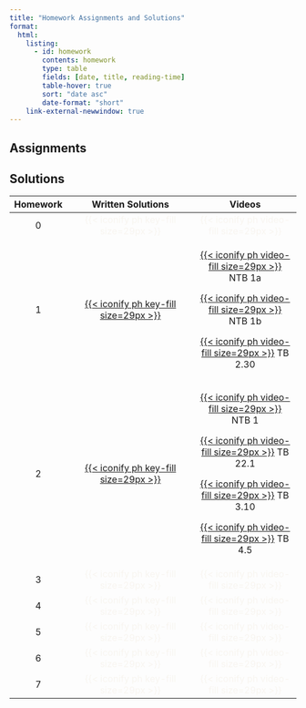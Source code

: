 ```yaml
---
title: "Homework Assignments and Solutions"
format: 
  html:
    listing: 
      - id: homework
        contents: homework
        type: table
        fields: [date, title, reading-time]
        table-hover: true
        sort: "date asc"
        date-format: "short"
    link-external-newwindow: true
---
```


## Assignments

::: {#homework}
:::

## Solutions

+-----------+------------------------------------------------------------------------------------------------------------------------------------------------------------------------------------------------------------------------------------------------------------------------------------------------------------------------------------------------------------------------------------------------------------------------------------------------------------------+--------------------------------------------------------------------------------------------------------------------------------------------------------------------------------------------------------------------------------------------------------------------------------------------------------------------------------------------------------------+
| Homework  | Written Solutions                                                                                                                                                                                                                                                                                                                                                                                                                                                | Videos                                                                                                                                                                                                                                                                                                                                                       |
+:=========:+:================================================================================================================================================================================================================================================================================================================================================================================================================================================================:+:============================================================================================================================================================================================================================================================================================================================================================:+
| 0         | [{{< iconify ph key-fill size=29px >}}]{style="color:#f8f5f0;"}                                                                                                                                                                                                                                                                                                                                                                                                  | [{{< iconify ph video-fill size=29px >}}]{style="color:#f8f5f0;"}                                                                                                                                                                                                                                                                                            |
+-----------+------------------------------------------------------------------------------------------------------------------------------------------------------------------------------------------------------------------------------------------------------------------------------------------------------------------------------------------------------------------------------------------------------------------------------------------------------------------+--------------------------------------------------------------------------------------------------------------------------------------------------------------------------------------------------------------------------------------------------------------------------------------------------------------------------------------------------------------+
| 1         | [[{{< iconify ph key-fill size=29px >}}](https://ohsuitg-my.sharepoint.com/personal/wakim_ohsu_edu/_layouts/15/onedrive.aspx?FolderCTID=0x012000313CF7F10467BC479DC8A23F258AB10C&id=%2Fpersonal%2Fwakim%5Fohsu%5Fedu%2FDocuments%2FTeaching%2FClasses%2FF2023%5FBSTA%5F550%2FHW%5Fsolns%2FHW1%2FHW%5F01%5Fsolns%2Epdf&parent=%2Fpersonal%2Fwakim%5Fohsu%5Fedu%2FDocuments%2FTeaching%2FClasses%2FF2023%5FBSTA%5F550%2FHW%5Fsolns%2FHW1)]{style="color:#f8f5f0;"} | [[{{< iconify ph video-fill size=29px >}}](https://ohsuitg-my.sharepoint.com/personal/wakim_ohsu_edu/_layouts/15/stream.aspx?id=%2Fpersonal%2Fwakim%5Fohsu%5Fedu%2FDocuments%2FTeaching%2FClasses%2FF2023%5FBSTA%5F550%2FHW%5Fsolns%2FHW1%2FHW1%5FNTB%5F01%5FA%2Emp4&referrer=OneDriveForBusiness&referrerScenario=OpenFile)]{style="color:#f8f5f0;"} NTB 1a |
|           |                                                                                                                                                                                                                                                                                                                                                                                                                                                                  |                                                                                                                                                                                                                                                                                                                                                              |
|           |                                                                                                                                                                                                                                                                                                                                                                                                                                                                  | [{{< iconify ph video-fill size=29px >}}](https://ohsuitg-my.sharepoint.com/personal/wakim_ohsu_edu/_layouts/15/stream.aspx?id=%2Fpersonal%2Fwakim%5Fohsu%5Fedu%2FDocuments%2FTeaching%2FClasses%2FF2023%5FBSTA%5F550%2FHW%5Fsolns%2FHW1%2FHW1%5FNTB%5F01%5FB%2Emp4&referrer=OneDriveForBusiness&referrerScenario=OpenFile) NTB 1b                           |
|           |                                                                                                                                                                                                                                                                                                                                                                                                                                                                  |                                                                                                                                                                                                                                                                                                                                                              |
|           |                                                                                                                                                                                                                                                                                                                                                                                                                                                                  | [[{{< iconify ph video-fill size=29px >}}](https://ohsuitg-my.sharepoint.com/personal/wakim_ohsu_edu/_layouts/15/stream.aspx?id=%2Fpersonal%2Fwakim%5Fohsu%5Fedu%2FDocuments%2FTeaching%2FClasses%2FF2023%5FBSTA%5F550%2FHW%5Fsolns%2FHW1%2FHW1%5FTB%5F2%2E30%2Emp4&referrer=OneDriveForBusiness&referrerScenario=OpenFile)]{style="color:#f8f5f0;"} TB 2.30 |
+-----------+------------------------------------------------------------------------------------------------------------------------------------------------------------------------------------------------------------------------------------------------------------------------------------------------------------------------------------------------------------------------------------------------------------------------------------------------------------------+--------------------------------------------------------------------------------------------------------------------------------------------------------------------------------------------------------------------------------------------------------------------------------------------------------------------------------------------------------------+
| 2         | [[{{< iconify ph key-fill size=29px >}}](https://ohsuitg-my.sharepoint.com/personal/wakim_ohsu_edu/_layouts/15/onedrive.aspx?FolderCTID=0x012000313CF7F10467BC479DC8A23F258AB10C&id=%2Fpersonal%2Fwakim%5Fohsu%5Fedu%2FDocuments%2FTeaching%2FClasses%2FF2023%5FBSTA%5F550%2FHW%5Fsolns%2FHW2%2FHW%5F02%5Fsolns%2Epdf&parent=%2Fpersonal%2Fwakim%5Fohsu%5Fedu%2FDocuments%2FTeaching%2FClasses%2FF2023%5FBSTA%5F550%2FHW%5Fsolns%2FHW2)]{style="color:#f8f5f0;"} | [[{{< iconify ph video-fill size=29px >}}](https://ohsuitg-my.sharepoint.com/personal/wakim_ohsu_edu/_layouts/15/stream.aspx?id=%2Fpersonal%2Fwakim%5Fohsu%5Fedu%2FDocuments%2FTeaching%2FClasses%2FF2023%5FBSTA%5F550%2FHW%5Fsolns%2FHW2%2FHW2%5FNTB%5F01%2Emp4&referrer=OneDriveForBusiness&referrerScenario=OpenFile)]{style="color:#f8f5f0;"} NTB 1      |
|           |                                                                                                                                                                                                                                                                                                                                                                                                                                                                  |                                                                                                                                                                                                                                                                                                                                                              |
|           |                                                                                                                                                                                                                                                                                                                                                                                                                                                                  | [{{< iconify ph video-fill size=29px >}}](https://ohsuitg-my.sharepoint.com/personal/wakim_ohsu_edu/_layouts/15/stream.aspx?id=%2Fpersonal%2Fwakim%5Fohsu%5Fedu%2FDocuments%2FTeaching%2FClasses%2FF2023%5FBSTA%5F550%2FHW%5Fsolns%2FHW2%2FHW2%5FTB%5F22%2E1%2Emp4&referrer=OneDriveForBusiness&referrerScenario=OpenFile) TB 22.1                           |
|           |                                                                                                                                                                                                                                                                                                                                                                                                                                                                  |                                                                                                                                                                                                                                                                                                                                                              |
|           |                                                                                                                                                                                                                                                                                                                                                                                                                                                                  | [[{{< iconify ph video-fill size=29px >}}](https://ohsuitg-my.sharepoint.com/personal/wakim_ohsu_edu/_layouts/15/stream.aspx?id=%2Fpersonal%2Fwakim%5Fohsu%5Fedu%2FDocuments%2FTeaching%2FClasses%2FF2023%5FBSTA%5F550%2FHW%5Fsolns%2FHW2%2FHW2%5FTB%5F3%2E10%2Emp4&referrer=OneDriveForBusiness&referrerScenario=OpenFile)]{style="color:#f8f5f0;"} TB 3.10 |
|           |                                                                                                                                                                                                                                                                                                                                                                                                                                                                  |                                                                                                                                                                                                                                                                                                                                                              |
|           |                                                                                                                                                                                                                                                                                                                                                                                                                                                                  | [[{{< iconify ph video-fill size=29px >}}](https://ohsuitg-my.sharepoint.com/personal/wakim_ohsu_edu/_layouts/15/stream.aspx?id=%2Fpersonal%2Fwakim%5Fohsu%5Fedu%2FDocuments%2FTeaching%2FClasses%2FF2023%5FBSTA%5F550%2FHW%5Fsolns%2FHW2%2FHW2%5FTB%5F4%2E5%2Emp4&referrer=OneDriveForBusiness&referrerScenario=OpenFile)]{style="color:#f8f5f0;"} TB 4.5   |
+-----------+------------------------------------------------------------------------------------------------------------------------------------------------------------------------------------------------------------------------------------------------------------------------------------------------------------------------------------------------------------------------------------------------------------------------------------------------------------------+--------------------------------------------------------------------------------------------------------------------------------------------------------------------------------------------------------------------------------------------------------------------------------------------------------------------------------------------------------------+
| 3         | [{{< iconify ph key-fill size=29px >}}]{style="color:#f8f5f0;"}                                                                                                                                                                                                                                                                                                                                                                                                  | [{{< iconify ph video-fill size=29px >}}]{style="color:#f8f5f0;"}                                                                                                                                                                                                                                                                                            |
+-----------+------------------------------------------------------------------------------------------------------------------------------------------------------------------------------------------------------------------------------------------------------------------------------------------------------------------------------------------------------------------------------------------------------------------------------------------------------------------+--------------------------------------------------------------------------------------------------------------------------------------------------------------------------------------------------------------------------------------------------------------------------------------------------------------------------------------------------------------+
| 4         | [{{< iconify ph key-fill size=29px >}}]{style="color:#f8f5f0;"}                                                                                                                                                                                                                                                                                                                                                                                                  | [{{< iconify ph video-fill size=29px >}}]{style="color:#f8f5f0;"}                                                                                                                                                                                                                                                                                            |
+-----------+------------------------------------------------------------------------------------------------------------------------------------------------------------------------------------------------------------------------------------------------------------------------------------------------------------------------------------------------------------------------------------------------------------------------------------------------------------------+--------------------------------------------------------------------------------------------------------------------------------------------------------------------------------------------------------------------------------------------------------------------------------------------------------------------------------------------------------------+
| 5         | [{{< iconify ph key-fill size=29px >}}]{style="color:#f8f5f0;"}                                                                                                                                                                                                                                                                                                                                                                                                  | [{{< iconify ph video-fill size=29px >}}]{style="color:#f8f5f0;"}                                                                                                                                                                                                                                                                                            |
+-----------+------------------------------------------------------------------------------------------------------------------------------------------------------------------------------------------------------------------------------------------------------------------------------------------------------------------------------------------------------------------------------------------------------------------------------------------------------------------+--------------------------------------------------------------------------------------------------------------------------------------------------------------------------------------------------------------------------------------------------------------------------------------------------------------------------------------------------------------+
| 6         | [{{< iconify ph key-fill size=29px >}}]{style="color:#f8f5f0;"}                                                                                                                                                                                                                                                                                                                                                                                                  | [{{< iconify ph video-fill size=29px >}}]{style="color:#f8f5f0;"}                                                                                                                                                                                                                                                                                            |
+-----------+------------------------------------------------------------------------------------------------------------------------------------------------------------------------------------------------------------------------------------------------------------------------------------------------------------------------------------------------------------------------------------------------------------------------------------------------------------------+--------------------------------------------------------------------------------------------------------------------------------------------------------------------------------------------------------------------------------------------------------------------------------------------------------------------------------------------------------------+
| 7         | [{{< iconify ph key-fill size=29px >}}]{style="color:#f8f5f0;"}                                                                                                                                                                                                                                                                                                                                                                                                  | [{{< iconify ph video-fill size=29px >}}]{style="color:#f8f5f0;"}                                                                                                                                                                                                                                                                                            |
+-----------+------------------------------------------------------------------------------------------------------------------------------------------------------------------------------------------------------------------------------------------------------------------------------------------------------------------------------------------------------------------------------------------------------------------------------------------------------------------+--------------------------------------------------------------------------------------------------------------------------------------------------------------------------------------------------------------------------------------------------------------------------------------------------------------------------------------------------------------+

